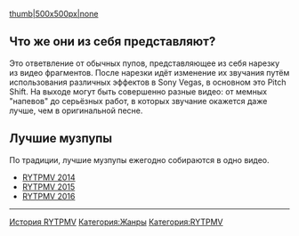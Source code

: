 [[Файл:Hdq460G7IFM.jpg|thumb|500x500px|none]]
==Что же они из себя представляют?==
Это ответвление от обычных пупов, представляющее из себя нарезку из видео фрагментов. После нарезки идёт изменение их звучания путём использования различных эффектов в Sony Vegas, в основном это Pitch Shift. На выходе могут быть совершенно разные видео: от мемных "напевов" до серьёзных работ, в которых звучание окажется даже лучше, чем в оригинальной песне.

==Лучшие музпупы==
По традиции, лучшие музпупы ежегодно собираются в одно видео. 
*[https://www.youtube.com/watch?v=PTQCsMaZ9VI RYTPMV 2014]
*[https://www.youtube.com/watch?v=IfUQSom0c2w RYTPMV 2015]
*[https://www.youtube.com/watch?v=_Xjdk2m9EHc&t=160s RYTPMV 2016]

----
[[История RYTPMV]]
[[Категория:Жанры]]
[[Категория:RYTPMV]]